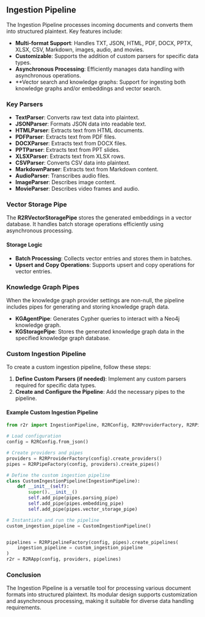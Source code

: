 ## Ingestion Pipeline

The Ingestion Pipeline processes incoming documents and converts them into structured plaintext. Key features include:

- **Multi-format Support**: Handles TXT, JSON, HTML, PDF, DOCX, PPTX, XLSX, CSV, Markdown, images, audio, and movies.
- **Customizable**: Supports the addition of custom parsers for specific data types.
- **Asynchronous Processing**: Efficiently manages data handling with asynchronous operations.
- **Vector search and knowledge graphs: Support for ingesting both knowledge graphs and/or embeddings and vector search.

### Key Parsers

- **TextParser**: Converts raw text data into plaintext.
- **JSONParser**: Formats JSON data into readable text.
- **HTMLParser**: Extracts text from HTML documents.
- **PDFParser**: Extracts text from PDF files.
- **DOCXParser**: Extracts text from DOCX files.
- **PPTParser**: Extracts text from PPT slides.
- **XLSXParser**: Extracts text from XLSX rows.
- **CSVParser**: Converts CSV data into plaintext.
- **MarkdownParser**: Extracts text from Markdown content.
- **AudioParser**: Transcribes audio files.
- **ImageParser**: Describes image content.
- **MovieParser**: Describes video frames and audio.

### Vector Storage Pipe

The **R2RVectorStoragePipe** stores the generated embeddings in a vector database. It handles batch storage operations efficiently using asynchronous processing.

#### Storage Logic

- **Batch Processing**: Collects vector entries and stores them in batches.
- **Upsert and Copy Operations**: Supports upsert and copy operations for vector entries.

### Knowledge Graph Pipes
When the knowledge graph provider settings are non-null, the pipeline includes pipes for generating and storing knowledge graph data.

- **KGAgentPipe**: Generates Cypher queries to interact with a Neo4j knowledge graph.
- **KGStoragePipe**: Stores the generated knowledge graph data in the specified knowledge graph database.


### Custom Ingestion Pipeline

To create a custom ingestion pipeline, follow these steps:

1. **Define Custom Parsers (if needed)**: Implement any custom parsers required for specific data types.
2. **Create and Configure the Pipeline**: Add the necessary pipes to the pipeline.

#### Example Custom Ingestion Pipeline

```python copy
from r2r import IngestionPipeline, R2RConfig, R2RProviderFactory, R2RPipeFactory, R2RPipelineFactory

# Load configuration
config = R2RConfig.from_json()

# Create providers and pipes
providers = R2RProviderFactory(config).create_providers()
pipes = R2RPipeFactory(config, providers).create_pipes()

# Define the custom ingestion pipeline
class CustomIngestionPipeline(IngestionPipeline):
    def __init__(self):
        super().__init__()
        self.add_pipe(pipes.parsing_pipe)
        self.add_pipe(pipes.embedding_pipe)
        self.add_pipe(pipes.vector_storage_pipe)

# Instantiate and run the pipeline
custom_ingestion_pipeline = CustomIngestionPipeline()


pipelines = R2RPipelineFactory(config, pipes).create_pipelines(
    ingestion_pipeline = custom_ingestion_pipeline
)
r2r = R2RApp(config, providers, pipelines)
```

### Conclusion

The Ingestion Pipeline is a versatile tool for processing various document formats into structured plaintext. Its modular design supports customization and asynchronous processing, making it suitable for diverse data handling requirements.